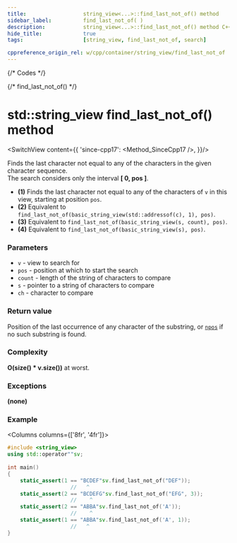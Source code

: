 ```yaml
---
title:					string_view<...>::find_last_not_of() method
sidebar_label:			find_last_not_of( )
description:			string_view<...>::find_last_not_of() method C++ documentation
hide_title:				true
tags:					[string_view, find_last_not_of, search]

cppreference_origin_rel: w/cpp/container/string_view/find_last_not_of
---
```




{/* Codes */}

{/* find_last_not_of() */}

# std::string_view find_last_not_of() method

<SwitchView content={{
	'since-cpp17': <Method_SinceCpp17 />,
}}/>

Finds the last character not equal to any of the characters in the given character sequence.  
The search considers only the interval **[ 0, pos ]**.

 - **(1)** Finds the last character not equal to any of the characters of `v` in this view, starting at position `pos`.
 - **(2)** Equivalent to `find_last_not_of(basic_string_view(std::addressof(c), 1), pos)`.
 - **(3)** Equivalent to `find_last_not_of(basic_string_view(s, count), pos)`.
 - **(4)** Equivalent to `find_last_not_of(basic_string_view(s), pos)`.

### Parameters

 - `v` - view to search for
 - `pos` - position at which to start the search
 - `count` - length of the string of characters to compare
 - `s` - pointer to a string of characters to compare
 - `ch` - character to compare

### Return value

Position of the last occurrence of any character of the substring, or [`npos`](#) if no such substring is found.

### Complexity

**O(size() * v.size())** at worst.

<ImproveSection />

### Exceptions

**(none)**

### Example

<Columns columns={['8fr', '4fr']}>
<div>

```cpp
#include <string_view>
using std::operator""sv;
 
int main()
{
    static_assert(1 == "BCDEF"sv.find_last_not_of("DEF"));
                    //   ^
    static_assert(2 == "BCDEFG"sv.find_last_not_of("EFG", 3));
                    //    ^
    static_assert(2 == "ABBA"sv.find_last_not_of('A'));
                    //    ^
    static_assert(1 == "ABBA"sv.find_last_not_of('A', 1));
                    //   ^
}
```

</div>
<div>

```plaintext title="Output"
```

</div>
</Columns>
